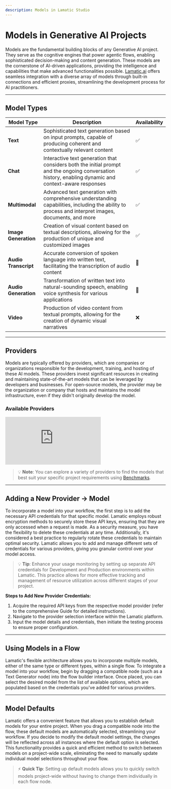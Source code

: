 ```yaml
---
description: Models in Lamatic Studio
---
```


# **Models in Generative AI Projects**

Models are the fundamental building blocks of any Generative AI project. They serve as the cognitive engines that power agentic flows, enabling sophisticated decision-making and content generation. These models are the cornerstone of AI-driven applications, providing the intelligence and capabilities that make advanced functionalities possible. [Lamatic.ai](http://Lamatic.ai) offers seamless integration with a diverse array of models through built-in connections and efficient proxies, streamlining the development process for AI practitioners.

---

## **Model Types**

| **Model Type**     | **Description**                                                                                                                                       | **Availability** |
|--------------------|-------------------------------------------------------------------------------------------------------------------------------------------------------|------------------|
| **Text**           | Sophisticated text generation based on input prompts, capable of producing coherent and contextually relevant content                                  | ✅                |
| **Chat**           | Interactive text generation that considers both the initial prompt and the ongoing conversation history, enabling dynamic and context-aware responses | ✅                |
| **Multimodal**     | Advanced text generation with comprehensive understanding capabilities, including the ability to process and interpret images, documents, and more     | ✅                |
| **Image Generation** | Creation of visual content based on textual descriptions, allowing for the production of unique and customized images                                | ✅                |
| **Audio Transcript** | Accurate conversion of spoken language into written text, facilitating the transcription of audio content                                           | 🚧               |
| **Audio Generation**  | Transformation of written text into natural-sounding speech, enabling voice synthesis for various applications                                     | 🚧               |
| **Video**             | Production of video content from textual prompts, allowing for the creation of dynamic visual narratives                                           | ❌                |

---

## **Providers**

Models are typically offered by providers, which are companies or organizations responsible for the development, training, and hosting of these AI models. These providers invest significant resources in creating and maintaining state-of-the-art models that can be leveraged by developers and businesses. For open-source models, the provider may be the organization or company that hosts and maintains the model infrastructure, even if they didn't originally develop the model.
### Available Providers

<div className="relative w-full h-[700px] overflow-hidden">
    <iframe
        className="absolute top-0 left-0 w-full h-full overflow-x-hidden"
        src="https://airtable.com/embed/app3p6bgbAipAiEOX/shrpj5NrkMJARowJU"
        frameBorder="0"
        allowFullScreen
    ></iframe>
</div>

> 💡 **Note**: You can explore a variety of providers to find the models that best suit your specific project requirements using [Benchmarks](/ ).

---

## **Adding a New Provider → Model**

To incorporate a model into your workflow, the first step is to add the necessary API credentials for that specific model. Lamatic employs robust encryption methods to securely store these API keys, ensuring that they are only accessed when a request is made. As a security measure, you have the flexibility to delete these credentials at any time. Additionally, it's considered a best practice to regularly rotate these credentials to maintain optimal security. Lamatic allows you to add and manage different sets of credentials for various providers, giving you granular control over your model access.

> 💡 **Tip**: Enhance your usage monitoring by setting up separate API credentials for Development and Production environments within Lamatic. This practice allows for more effective tracking and management of resource utilization across different stages of your project.

**Steps to Add New Provider Credentials:**

1. Acquire the required API keys from the respective model provider (refer to the comprehensive Guide for detailed instructions).
2. Navigate to the provider selection interface within the Lamatic platform.
3. Input the model details and credentials, then initiate the testing process to ensure proper configuration.

---

## **Using Models in a Flow**

Lamatic's flexible architecture allows you to incorporate multiple models, either of the same type or different types, within a single flow. To integrate a model into your workflow, begin by dragging a compatible node (such as a Text Generator node) into the flow builder interface. Once placed, you can select the desired model from the list of available options, which are populated based on the credentials you've added for various providers.

---

## **Model Defaults**

Lamatic offers a convenient feature that allows you to establish default models for your entire project. When you drag a compatible node into the flow, these default models are automatically selected, streamlining your workflow. If you decide to modify the default model settings, the changes will be reflected across all instances where the default option is selected. This functionality provides a quick and efficient method to switch between models on a project-wide scale, eliminating the need to manually update individual model selections throughout your flow.

> ⚡ **Quick Tip**: Setting up default models allows you to quickly switch models project-wide without having to change them individually in each flow node.